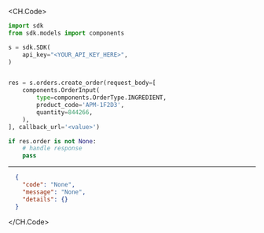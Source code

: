 
<CH.Code>
```python CreateOrder.py
import sdk
from sdk.models import components

s = sdk.SDK(
    api_key="<YOUR_API_KEY_HERE>",
)


res = s.orders.create_order(request_body=[
    components.OrderInput(
        type=components.OrderType.INGREDIENT,
        product_code='APM-1F2D3',
        quantity=844266,
    ),
], callback_url='<value>')

if res.order is not None:
    # handle response
    pass

```
---

```json Example Response
  {
    "code": "None",
    "message": "None",
    "details": {}
  }
```
</CH.Code>

